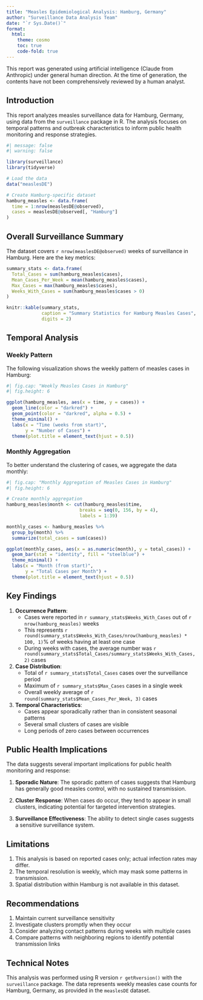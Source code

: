 ```yaml
---
title: "Measles Epidemiological Analysis: Hamburg, Germany"
author: "Surveillance Data Analysis Team"
date: "`r Sys.Date()`"
format:
  html:
    theme: cosmo
    toc: true
    code-fold: true
---
```


::: {.callout-note}
This report was generated using artificial intelligence (Claude from Anthropic) under general human direction. At the time of generation, the contents have not been comprehensively reviewed by a human analyst.

<!--
To indicate human review: Delete the line above about contents not being reviewed, and replace this comment with:
The contents have been reviewed and validated by [Your Name], [Your Role] on [Date].
-->
:::

## Introduction

This report analyzes measles surveillance data for Hamburg, Germany, using data from the `surveillance` package in R. The analysis focuses on temporal patterns and outbreak characteristics to inform public health monitoring and response strategies.

```r
#| message: false
#| warning: false

library(surveillance)
library(tidyverse)

# Load the data
data("measlesDE")

# Create Hamburg-specific dataset
hamburg_measles <- data.frame(
  time = 1:nrow(measlesDE@observed),
  cases = measlesDE@observed[, "Hamburg"]
)
```

## Overall Surveillance Summary

The dataset covers `r nrow(measlesDE@observed)` weeks of surveillance in Hamburg. Here are the key metrics:

```r
summary_stats <- data.frame(
  Total_Cases = sum(hamburg_measles$cases),
  Mean_Cases_Per_Week = mean(hamburg_measles$cases),
  Max_Cases = max(hamburg_measles$cases),
  Weeks_With_Cases = sum(hamburg_measles$cases > 0)
)

knitr::kable(summary_stats, 
             caption = "Summary Statistics for Hamburg Measles Cases",
             digits = 2)
```

## Temporal Analysis

### Weekly Pattern
The following visualization shows the weekly pattern of measles cases in Hamburg:

```r
#| fig.cap: "Weekly Measles Cases in Hamburg"
#| fig.height: 6

ggplot(hamburg_measles, aes(x = time, y = cases)) +
  geom_line(color = "darkred") +
  geom_point(color = "darkred", alpha = 0.5) +
  theme_minimal() +
  labs(x = "Time (weeks from start)",
       y = "Number of Cases") +
  theme(plot.title = element_text(hjust = 0.5))
```

### Monthly Aggregation
To better understand the clustering of cases, we aggregate the data monthly:

```r
#| fig.cap: "Monthly Aggregation of Measles Cases in Hamburg"
#| fig.height: 6

# Create monthly aggregation
hamburg_measles$month <- cut(hamburg_measles$time, 
                           breaks = seq(0, 156, by = 4), 
                           labels = 1:39)

monthly_cases <- hamburg_measles %>%
  group_by(month) %>%
  summarize(total_cases = sum(cases))

ggplot(monthly_cases, aes(x = as.numeric(month), y = total_cases)) +
  geom_bar(stat = "identity", fill = "steelblue") +
  theme_minimal() +
  labs(x = "Month (from start)",
       y = "Total Cases per Month") +
  theme(plot.title = element_text(hjust = 0.5))
```

## Key Findings

1. **Occurrence Pattern**:
   - Cases were reported in `r summary_stats$Weeks_With_Cases` out of `r nrow(hamburg_measles)` weeks
   - This represents `r round(summary_stats$Weeks_With_Cases/nrow(hamburg_measles) * 100, 1)`% of weeks having at least one case
   - During weeks with cases, the average number was `r round(summary_stats$Total_Cases/summary_stats$Weeks_With_Cases, 2)` cases

2. **Case Distribution**:
   - Total of `r summary_stats$Total_Cases` cases over the surveillance period
   - Maximum of `r summary_stats$Max_Cases` cases in a single week
   - Overall weekly average of `r round(summary_stats$Mean_Cases_Per_Week, 3)` cases

3. **Temporal Characteristics**:
   - Cases appear sporadically rather than in consistent seasonal patterns
   - Several small clusters of cases are visible
   - Long periods of zero cases between occurrences

## Public Health Implications

The data suggests several important implications for public health monitoring and response:

1. **Sporadic Nature**: The sporadic pattern of cases suggests that Hamburg has generally good measles control, with no sustained transmission.

2. **Cluster Response**: When cases do occur, they tend to appear in small clusters, indicating potential for targeted intervention strategies.

3. **Surveillance Effectiveness**: The ability to detect single cases suggests a sensitive surveillance system.

## Limitations

1. This analysis is based on reported cases only; actual infection rates may differ.
2. The temporal resolution is weekly, which may mask some patterns in transmission.
3. Spatial distribution within Hamburg is not available in this dataset.

## Recommendations

1. Maintain current surveillance sensitivity
2. Investigate clusters promptly when they occur
3. Consider analyzing contact patterns during weeks with multiple cases
4. Compare patterns with neighboring regions to identify potential transmission links

## Technical Notes

This analysis was performed using R version `r getRversion()` with the `surveillance` package. The data represents weekly measles case counts for Hamburg, Germany, as provided in the `measlesDE` dataset.
